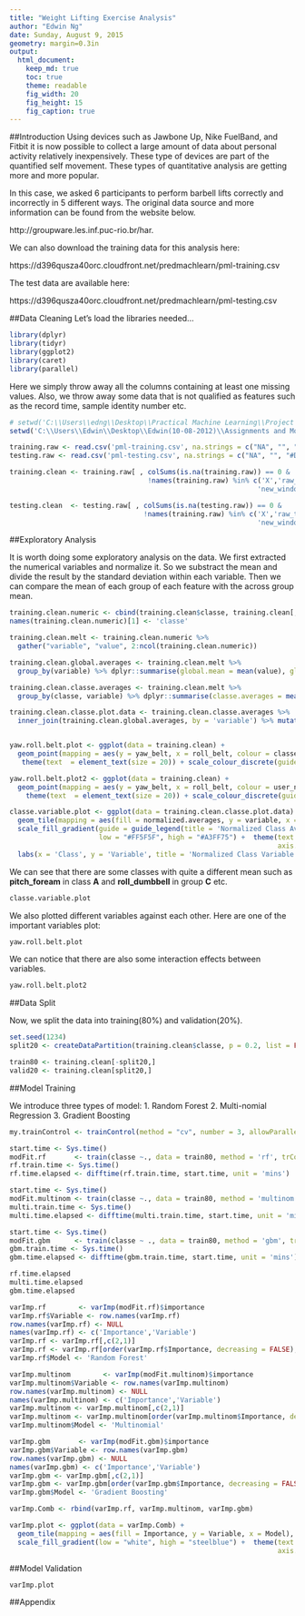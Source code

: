```yaml
---
title: "Weight Lifting Exercise Analysis"
author: "Edwin Ng"
date: Sunday, August 9, 2015
geometry: margin=0.3in
output: 
  html_document:
    keep_md: true
    toc: true
    theme: readable
    fig_width: 20
    fig_height: 15
    fig_caption: true
---
```

  
##Introduction
  Using devices such as Jawbone Up, Nike FuelBand, and Fitbit it is now possible to collect a large amount of data about personal activity relatively inexpensively. These type of devices are part of the quantified self movement. These types of quantitative analysis are getting more and more popular.  

In this case, we asked 6 participants to perform barbell lifts correctly and incorrectly in 5 different ways.  The original data source and more information can be found from the website below.

http://groupware.les.inf.puc-rio.br/har.  

We can also download the training data for this analysis here:

https://d396qusza40orc.cloudfront.net/predmachlearn/pml-training.csv

The test data are available here:

https://d396qusza40orc.cloudfront.net/predmachlearn/pml-testing.csv

##Data Cleaning 
Let's load the libraries needed...
```r
library(dplyr)
library(tidyr)
library(ggplot2)
library(caret)
library(parallel)
```
Here we simply throw away all the columns containing at least one missing values. Also, we throw away some data that is not qualified as features such as the record time, sample identity number etc.

```r
# setwd('C:\\Users\\edng\\Desktop\\Practical Machine Learning\\Project')
setwd('C:\\Users\\Edwin\\Desktop\\Edwin(10-08-2012)\\Assignments and Modules\\Coursera\\Practical Machine Learning\\Project')

training.raw <- read.csv('pml-training.csv', na.strings = c("NA", "", "#DIV/0!"))
testing.raw <- read.csv('pml-testing.csv', na.strings = c("NA", "", "#DIV/0!"))

training.clean <- training.raw[ , colSums(is.na(training.raw)) == 0 &  
                                  !names(training.raw) %in% c('X','raw_timestamp_part_1','raw_timestamp_part_2', 'cvtd_timestamp',
                                                             'new_window', 'num_window')]

testing.clean  <- testing.raw[ , colSums(is.na(testing.raw)) == 0 &  
                                 !names(training.raw) %in% c('X','raw_timestamp_part_1','raw_timestamp_part_2', 'cvtd_timestamp',
                                                             'new_window', 'num_window')]
```

##Exploratory Analysis

It is worth doing some exploratory analysis on the data. We first extracted the numerical variables and normalize it.  So we substract the mean and divide the result by the standard deviation within each variable.  Then we can compare the mean of each group of each feature with the across group mean.

```r
training.clean.numeric <- cbind(training.clean$classe, training.clean[, sapply(training.clean, is.numeric)])
names(training.clean.numeric)[1] <- 'classe'

training.clean.melt <- training.clean.numeric %>% 
  gather("variable", "value", 2:ncol(training.clean.numeric))

training.clean.global.averages <- training.clean.melt %>%
  group_by(variable) %>% dplyr::summarise(global.mean = mean(value), global.sd = sd(value))

training.clean.classe.averages <- training.clean.melt %>%
  group_by(classe, variable) %>% dplyr::summarise(classe.averages = mean(value))

training.clean.classe.plot.data <- training.clean.classe.averages %>%
  inner_join(training.clean.global.averages, by = 'variable') %>% mutate(normalized.averages = (classe.averages - global.mean)/global.sd)


yaw.roll.belt.plot <- ggplot(data = training.clean) + 
  geom_point(mapping = aes(y = yaw_belt, x = roll_belt, colour = classe)) + 
   theme(text  = element_text(size = 20)) + scale_colour_discrete(guide = guide_legend(title = 'Class'))

yaw.roll.belt.plot2 <- ggplot(data = training.clean) + 
  geom_point(mapping = aes(y = yaw_belt, x = roll_belt, colour = user_name)) +
    theme(text  = element_text(size = 20)) + scale_colour_discrete(guide = guide_legend(title = 'User'))

classe.variable.plot <- ggplot(data = training.clean.classe.plot.data) + 
  geom_tile(mapping = aes(fill = normalized.averages, y = variable, x = classe), colour = "white") + 
  scale_fill_gradient(guide = guide_legend(title = 'Normalized Class Averages'), 
                      low = "#FF5F5F", high = "#A3FF75") +  theme(text  = element_text(size = 20),
                                                                  axis.text.x = element_text(size  = 25)) +
  labs(x = 'Class', y = 'Variable', title = 'Normalized Class Variable Averages')
```
We can see that there are some classes with quite a different mean such as __pitch_foream__ in class __A__ and __roll_dumbbell__ in group __C__ etc.

```r
classe.variable.plot
```
We also plotted different variables against each other.  Here are one of the important variables plot:
```r
yaw.roll.belt.plot
```

We can notice that there are also some interaction effects between variables. 

```r
yaw.roll.belt.plot2
```
##Data Split

Now, we split the data into training(80%) and validation(20%).

```r
set.seed(1234)
split20 <- createDataPartition(training.clean$classe, p = 0.2, list = FALSE)

train80 <- training.clean[-split20,]
valid20 <- training.clean[split20,]
```

##Model Training

We introduce three types of model:
1. Random Forest
2. Multi-nomial Regression
3. Gradient Boosting

```r
my.trainControl <- trainControl(method = "cv", number = 3, allowParallel = TRUE)

start.time <- Sys.time()
modFit.rf       <- train(classe ~., data = train80, method = 'rf', trControl = my.trainControl)
rf.train.time <- Sys.time()
rf.time.elapsed <- difftime(rf.train.time, start.time, unit = 'mins')

start.time <- Sys.time()
modFit.multinom <- train(classe ~., data = train80, method = 'multinom', trControl = my.trainControl)
multi.train.time <- Sys.time()
multi.time.elapsed <- difftime(multi.train.time, start.time, unit = 'mins')

start.time <- Sys.time()
modFit.gbm      <- train(classe ~ ., data = train80, method = 'gbm', trControl = my.trainControl)
gbm.train.time <- Sys.time()
gbm.time.elapsed <- difftime(gbm.train.time, start.time, unit = 'mins')
```

```r
rf.time.elapsed
multi.time.elapsed
gbm.time.elapsed
```

```r
varImp.rf        <- varImp(modFit.rf)$importance
varImp.rf$Variable <- row.names(varImp.rf)
row.names(varImp.rf) <- NULL
names(varImp.rf) <- c('Importance','Variable')
varImp.rf <- varImp.rf[,c(2,1)]
varImp.rf <- varImp.rf[order(varImp.rf$Importance, decreasing = FALSE), ]
varImp.rf$Model <- 'Random Forest'

varImp.multinom        <- varImp(modFit.multinom)$importance
varImp.multinom$Variable <- row.names(varImp.multinom)
row.names(varImp.multinom) <- NULL
names(varImp.multinom) <- c('Importance','Variable')
varImp.multinom <- varImp.multinom[,c(2,1)]
varImp.multinom <- varImp.multinom[order(varImp.multinom$Importance, decreasing = FALSE), ]
varImp.multinom$Model <- 'Multinomial'

varImp.gbm       <- varImp(modFit.gbm)$importance
varImp.gbm$Variable <- row.names(varImp.gbm)
row.names(varImp.gbm) <- NULL
names(varImp.gbm) <- c('Importance','Variable')
varImp.gbm <- varImp.gbm[,c(2,1)]
varImp.gbm <- varImp.gbm[order(varImp.gbm$Importance, decreasing = FALSE), ]
varImp.gbm$Model <- 'Gradient Boosting' 

varImp.Comb <- rbind(varImp.rf, varImp.multinom, varImp.gbm)

varImp.plot <- ggplot(data = varImp.Comb) + 
  geom_tile(mapping = aes(fill = Importance, y = Variable, x = Model), colour = "white") + 
  scale_fill_gradient(low = "white", high = "steelblue") +  theme(text  = element_text(size = 20),
                                                                  axis.text.x = element_text(size  = 25))

```

##Model Validation

```r
varImp.plot
```


##Appendix 